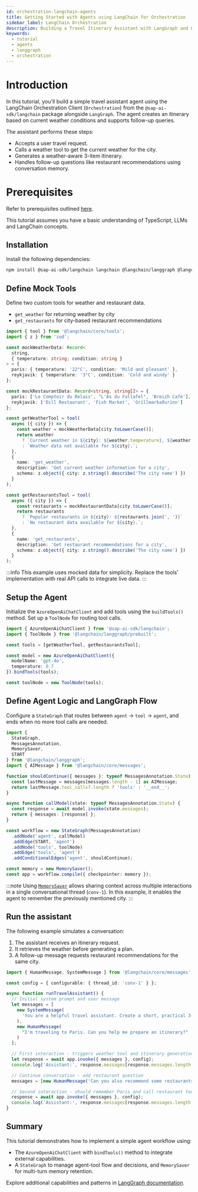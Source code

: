 ```yaml
---
id: orchestration-langchain-agents
title: Getting Started with Agents using LangChain for Orchestration
sidebar_label: LangChain Orchestration
description: Building a Travel Itinerary Assistant with LangGraph and LangChain Orchestration Client
keywords:
  - tutorial
  - agents
  - langgraph
  - orchestration
---
```


# Introduction

In this tutorial, you'll build a simple travel assistant agent using the LangChain Orchestration Client (`Orchestration`) from the `@sap-ai-sdk/langchain` package alongside `LangGraph`.
The agent creates an itinerary based on current weather conditions and supports follow-up queries.

The assistant performs these steps:

- Accepts a user travel request.
- Calls a weather tool to get the current weather for the city.
- Generates a weather-aware 3-item itinerary.
- Handles follow-up questions like restaurant recommendations using conversation memory.

# Prerequisites

Refer to prerequisites outlined [here](../overview-cloud-sdk-for-ai-js#prerequisites).

This tutorial assumes you have a basic understanding of TypeScript, LLMs and LangChain concepts.

## Installation

Install the following dependencies:

```bash
npm install @sap-ai-sdk/langchain langchain @langchain/langgraph @langchain/core zod
```

## Define Mock Tools

Define two custom tools for weather and restaurant data.

- `get_weather` for returning weather by city
- `get_restaurants` for city-based restaurant recommendations

```ts
import { tool } from '@langchain/core/tools';
import { z } from 'zod';

const mockWeatherData: Record<
  string,
  { temperature: string; condition: string }
> = {
  paris: { temperature: '22°C', condition: 'Mild and pleasant' },
  reykjavik: { temperature: '3°C', condition: 'Cold and windy' }
};

const mockRestaurantData: Record<string, string[]> = {
  paris: ['Le Comptoir du Relais', "L'As du Fallafel", 'Breizh Café'],
  reykjavik: ['Dill Restaurant', 'Fish Market', 'Grillmarkaðurinn']
};

const getWeatherTool = tool(
  async ({ city }) => {
    const weather = mockWeatherData[city.toLowerCase()];
    return weather
      ? `Current weather in ${city}: ${weather.temperature}, ${weather.condition}`
      : `Weather data not available for ${city}.`;
  },
  {
    name: 'get_weather',
    description: 'Get current weather information for a city',
    schema: z.object({ city: z.string().describe('The city name') })
  }
);

const getRestaurantsTool = tool(
  async ({ city }) => {
    const restaurants = mockRestaurantData[city.toLowerCase()];
    return restaurants
      ? `Popular restaurants in ${city}: ${restaurants.join(', ')}`
      : `No restaurant data available for ${city}.`;
  },
  {
    name: 'get_restaurants',
    description: 'Get restaurant recommendations for a city',
    schema: z.object({ city: z.string().describe('The city name') })
  }
);
```

:::info
This example uses mocked data for simplicity.
Replace the tools' implementation with real API calls to integrate live data.
:::

## Setup the Agent

Initialize the `AzureOpenAiChatClient` and add tools using the `buildTools()` method.
Set up a `ToolNode` for routing tool calls.

```ts
import { AzureOpenAiChatClient } from '@sap-ai-sdk/langchain';
import { ToolNode } from '@langchain/langgraph/prebuilt';

const tools = [getWeatherTool, getRestaurantsTool];

const model = new AzureOpenAiChatClient({
  modelName: 'gpt-4o',
  temperature: 0.7
}).bindTools(tools);

const toolNode = new ToolNode(tools);
```

## Define Agent Logic and LangGraph Flow

Configure a `StateGraph` that routes between `agent` → `tool` → `agent`, and ends when no more tool calls are needed.

```ts
import {
  StateGraph,
  MessagesAnnotation,
  MemorySaver,
  START
} from '@langchain/langgraph';
import { AIMessage } from '@langchain/core/messages';

function shouldContinue({ messages }: typeof MessagesAnnotation.State) {
  const lastMessage = messages[messages.length - 1] as AIMessage;
  return lastMessage.tool_calls?.length ? 'tools' : '__end__';
}

async function callModel(state: typeof MessagesAnnotation.State) {
  const response = await model.invoke(state.messages);
  return { messages: [response] };
}

const workflow = new StateGraph(MessagesAnnotation)
  .addNode('agent', callModel)
  .addEdge(START, 'agent')
  .addNode('tools', toolNode)
  .addEdge('tools', 'agent')
  .addConditionalEdges('agent', shouldContinue);

const memory = new MemorySaver();
const app = workflow.compile({ checkpointer: memory });
```

:::note
Using [`MemorySaver`](https://langchain-ai.github.io/langgraphjs/how-tos/persistence/?h=memory+saver#add-memory) allows sharing context across multiple interactions in a single conversational thread (`conv-1`).
In this example, it enables the agent to remember the previously mentioned city.
:::

## Run the assistant

The following example simulates a conversation:

1. The assistant receives an itinerary request.
2. It retrieves the weather before generating a plan.
3. A follow-up message requests restaurant recommendations for the same city.

```ts
import { HumanMessage, SystemMessage } from '@langchain/core/messages';

const config = { configurable: { thread_id: 'conv-1' } };

async function runTravelAssistant() {
  // Initial system prompt and user message
  let messages = [
    new SystemMessage(
      'You are a helpful travel assistant. Create a short, practical 3-item itinerary based on the city. Always check the weather before suggesting an itinerary.'
    ),
    new HumanMessage(
      "I'm traveling to Paris. Can you help me prepare an itinerary?"
    )
  ];

  // First interaction - triggers weather tool and itinerary generation
  let response = await app.invoke({ messages }, config);
  console.log('Assistant:', response.messages[response.messages.length - 1]);

  // Continue conversation - add restaurant question
  messages = [new HumanMessage('Can you also recommend some restaurants?')];

  // Second interaction - should remember Paris and call restaurant tool
  response = await app.invoke({ messages }, config);
  console.log('Assistant:', response.messages[response.messages.length - 1]);
}
```

## Summary

This tutorial demonstrates how to implement a simple agent workflow using:

- The `AzureOpenAiChatClient` with `bindTools()` method to integrate external capabilities.
- A `StateGraph` to manage agent-tool flow and decisions, and `MemorySaver` for multi-turn memory retention.

Explore additional capabilities and patterns in [LangGraph documentation](https://langchain-ai.github.io/langgraphjs/tutorials/quickstart/).
